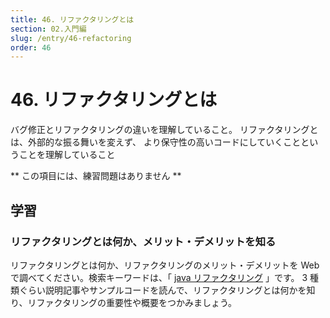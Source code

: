 ```yaml
---
title: 46. リファクタリングとは
section: 02.入門編
slug: /entry/46-refactoring
order: 46
---
```


# 46. リファクタリングとは

<p class="goal">
  バグ修正とリファクタリングの違いを理解していること。
  リファクタリングとは、外部的な振る舞いを変えず、
  より保守性の高いコードにしていくことということを理解していること
</p>

** この項目には、練習問題はありません **

## 学習

### リファクタリングとは何か、メリット・デメリットを知る

リファクタリングとは何か、リファクタリングのメリット・デメリットを Web で調べてください。検索キーワードは、「 [java リファクタリング](https://www.google.com/search?q=java+リファクタリング) 」です。
3 種類ぐらい説明記事やサンプルコードを読んで、リファクタリングとは何かを知り、リファクタリングの重要性や概要をつかみましょう。
